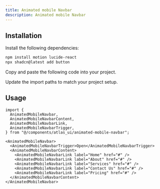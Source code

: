 ```yaml
---
title: Animated mobile Navbar
description: Animated mobile Navbar
---
```


<ComponentPreview
  name="animated-mobile-navbar-demo"
/>

## Installation

<Steps>

<Step>Install the following dependencies:</Step>

```bash
npm install motion lucide-react
npx shadcn@latest add button
```

<Step>Copy and paste the following code into your project.</Step>

<ComponentSource name="animated-mobile-navbar" filePath="components/atlas_ui/animated-mobile-navbar.tsx" />

<Step>Update the import paths to match your project setup.</Step>

</Steps>

## Usage

```tsx
import {
  AnimatedMobileNavbar,
  AnimatedMobileNavbarContent,
  AnimatedMobileNavbarLink,
  AnimatedMobileNavbarTrigger,
} from "@/components/atlas_ui/animated-mobile-navbar";
```

```tsx
<AnimatedMobileNavbar>
  <AnimatedMobileNavbarTrigger>Open</AnimatedMobileNavbarTrigger>
  <AnimatedMobileNavbarContent>
    <AnimatedMobileNavbarLink label="Home" href="#" />
    <AnimatedMobileNavbarLink label="About" href="#" />
    <AnimatedMobileNavbarLink label="Services" href="#" />
    <AnimatedMobileNavbarLink label="Contact Us" href="#" />
    <AnimatedMobileNavbarLink label="Pricing" href="#" />
  </AnimatedMobileNavbarContent>
</AnimatedMobileNavbar>
```